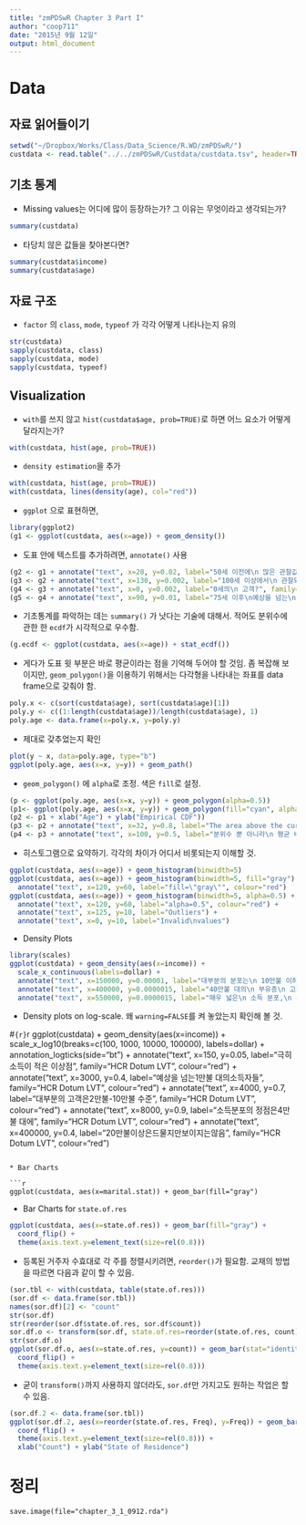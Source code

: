 ```yaml
---
title: "zmPDSwR Chapter 3 Part I"
author: "coop711"
date: "2015년 9월 12일"
output: html_document
---
```


# Data


## 자료 읽어들이기

```r
setwd("~/Dropbox/Works/Class/Data_Science/R.WD/zmPDSwR/")
custdata <- read.table("../../zmPDSwR/Custdata/custdata.tsv", header=TRUE, sep="\t", stringsAsFactors=TRUE)
```

## 기초 통계

* Missing values는 어디에 많이 등장하는가? 그 이유는 무엇이라고 생각되는가?

```r
summary(custdata)
```

* 타당치 않은 값들을 찾아본다면?

```r
summary(custdata$income)
summary(custdata$age)
```

## 자료 구조

* `factor` 의 `class`, `mode`, `typeof` 가 각각 어떻게 나타나는지 유의 

```r
str(custdata)
sapply(custdata, class)
sapply(custdata, mode)
sapply(custdata, typeof)
```

## Visualization 

* `with`를 쓰지 않고 `hist(custdata$age, prob=TRUE)`로 하면 어느 요소가 어떻게 달라지는가? 

```r
with(custdata, hist(age, prob=TRUE))
```

* `density estimation`을 추가

```r
with(custdata, hist(age, prob=TRUE))
with(custdata, lines(density(age), col="red"))
```

* `ggplot` 으로 표현하면,

```r
library(ggplot2)
(g1 <- ggplot(custdata, aes(x=age)) + geom_density())
```

* 도표 안에 텍스트를 추가하려면, `annotate()` 사용

```r
(g2 <- g1 + annotate("text", x=20, y=0.02, label="50세 이전에\n 많은 관찰값", family="HCR Batang LVT"))
(g3 <- g2 + annotate("text", x=130, y=0.002, label="100세 이상에서\n 관찰되는 이상점?", family="HCR Batang LVT"))
(g4 <- g3 + annotate("text", x=0, y=0.002, label="0세의\n 고객?", family="HCR Batang LVT"))
(g5 <- g4 + annotate("text", x=90, y=0.01, label="75세 이후\n예상을 넘는\n많은고객", family="HCR Batang LVT"))
```

* 기초통계를 파악하는 데는 `summary()` 가 낫다는 기술에 대해서. 적어도 분위수에 관한 한 `ecdf`가 시각적으로 우수함. 

```r
(g.ecdf <- ggplot(custdata, aes(x=age)) + stat_ecdf())
```

* 게다가 도표 윗 부분은 바로 평균이라는 점을 기억해 두어야 할 것임. 좀 복잡해 보이지만, `geom_polygon()`을 이용하기 위해서는 다각형을 나타내는 좌표를 data frame으로 갖춰야 함.

```r
poly.x <- c(sort(custdata$age), sort(custdata$age)[1])
poly.y <- c((1:length(custdata$age))/length(custdata$age), 1)
poly.age <- data.frame(x=poly.x, y=poly.y)
```

* 제대로 갖추었는지 확인

```r
plot(y ~ x, data=poly.age, type="b")
ggplot(poly.age, aes(x=x, y=y)) + geom_path()
```

* `geom_polygon()` 에 `alpha`로 조정. 색은 `fill`로 설정.

```r
(p <- ggplot(poly.age, aes(x=x, y=y)) + geom_polygon(alpha=0.5))
(p1<- ggplot(poly.age, aes(x=x, y=y)) + geom_polygon(fill="cyan", alpha=0.5))
(p2 <- p1 + xlab("Age") + ylab("Empirical CDF"))
(p3 <- p2 + annotate("text", x=32, y=0.8, label="The area above the curve\n is the \"mean\""))
(p4 <- p3 + annotate("text", x=100, y=0.5, label="분위수 뿐 아니라\n 평균 비교도 가능", family="HCR Dotum LVT", colour="red"))
```

* 히스토그램으로 요약하기. 각각의 차이가 어디서 비롯되는지 이해할 것.

```r
ggplot(custdata, aes(x=age)) + geom_histogram(binwidth=5)
ggplot(custdata, aes(x=age)) + geom_histogram(binwidth=5, fill="gray") +
  annotate("text", x=120, y=60, label="fill=\"gray\"", colour="red")
ggplot(custdata, aes(x=age)) + geom_histogram(binwidth=5, alpha=0.5) +
  annotate("text", x=120, y=60, label="alpha=0.5", colour="red") +
  annotate("text", x=125, y=10, label="Outliers") +
  annotate("text", x=0, y=10, label="Invalid\nvalues")
```

* Density Plots

```r
library(scales)
ggplot(custdata) + geom_density(aes(x=income)) +
  scale_x_continuous(labels=dollar) +
  annotate("text", x=150000, y=0.00001, label="대부분의 분포는\n 10만불 이하에 집중", family="HCR Dotum LVT", colour="red") +
  annotate("text", x=400000, y=0.0000015, label="40만불 대의\n 부유층\n 고객 집단", family="HCR Dotum LVT", colour="red") +
  annotate("text", x=550000, y=0.0000015, label="매우 넓은\n 소득 분포,\n 수십 배의 격차", family="HCR Dotum LVT", colour="red")

```

* Density plots on log-scale. 왜 `warning=FALSE`를 켜 놓았는지 확인해 볼 것.

#```{r}
```r
ggplot(custdata) + geom_density(aes(x=income)) +
  scale_x_log10(breaks=c(100, 1000, 10000, 100000), labels=dollar) +
  annotation_logticks(side="bt") +
  annotate("text", x=150, y=0.05, label="극히 소득이 적은 이상점", family="HCR Dotum LVT", colour="red") +
  annotate("text", x=3000, y=0.4, label="예상을 넘는\n 1만불 대의\n 소득자들", family="HCR Dotum LVT", colour="red") +
  annotate("text", x=4000, y=0.7, label="대부분의 고객은\n 2만불-10만불 수준", family="HCR Dotum LVT", colour="red") +
  annotate("text", x=8000, y=0.9, label="소득분포의 정점은\n 4만불 대에", family="HCR Dotum LVT", colour="red") +
  annotate("text", x=400000, y=0.4, label="20만불\n 이상은\n 드물지만\n이상점으로\n 보이지는\n 않음", family="HCR Dotum LVT", colour="red")
```

* Bar Charts

```r
ggplot(custdata, aes(x=marital.stat)) + geom_bar(fill="gray")
```

* Bar Charts for `state.of.res`

```r
ggplot(custdata, aes(x=state.of.res)) + geom_bar(fill="gray") +
  coord_flip() +
  theme(axis.text.y=element_text(size=rel(0.8)))
```

* 등록된 거주자 수효대로 각 주를 정렬시키려면, `reorder()`가 필요함. 교재의 방법을 따르면 다음과 같이 할 수 있음.

```r
(sor.tbl <- with(custdata, table(state.of.res)))
(sor.df <- data.frame(sor.tbl))
names(sor.df)[2] <- "count"
str(sor.df)
str(reorder(sor.df$state.of.res, sor.df$count))
sor.df.o <- transform(sor.df, state.of.res=reorder(state.of.res, count))
str(sor.df.o)
ggplot(sor.df.o, aes(x=state.of.res, y=count)) + geom_bar(stat="identity", fill="gray") +
  coord_flip() +
  theme(axis.text.y=element_text(size=rel(0.8)))
```

* 굳이 `transform()`까지 사용하지 않더라도, `sor.df`만 가지고도 원하는 작업은 할 수 있음.

```r
(sor.df.2 <- data.frame(sor.tbl))
ggplot(sor.df.2, aes(x=reorder(state.of.res, Freq), y=Freq)) + geom_bar(stat="identity", fill="gray") +
  coord_flip() +
  theme(axis.text.y=element_text(size=rel(0.8))) +
  xlab("Count") + ylab("State of Residence")
```

# 정리

```
save.image(file="chapter_3_1_0912.rda")
```